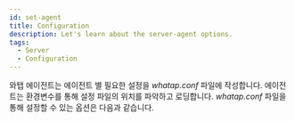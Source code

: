 ```yaml
---
id: set-agent
title: Configuration
description: Let's learn about the server-agent options.
tags:
  - Server
  - Configuration
---
```


와탭 에이전트는 에이전트 별 필요한 설정을 _whatap.conf_ 파일에 작성합니다. 에이전트는 환경변수를 통해 설정 파일의 위치를 파악하고 로딩합니다. _whatap.conf_ 파일을 통해 설정할 수 있는 옵션은 다음과 같습니다.

<!-- 
와탭 에이전트는 에이전트 별 필요한 설정을 *whatap.conf* 파일에 작성합니다. 에이전트는 환경변수를 통해 설정 파일의 위치를 파악하고 로딩합니다. 사용자의 편의를 위해 ***서버 설정*** 메뉴에서도 에이전트 설정 기능을 제공합니다. *whatap.conf* 파일 및 ***서버 설정*** 메뉴를 통해 설정할 수 있는 옵션은 다음과 같습니다.

## 서비스 화면에서 에이전트 설정하기

홈 화면 > 프로젝트 선택 > ***서버 설정*** > ***서버 설정***

모니터링 대상 서버에 위치한 *whatap.conf* 파일을 직접 수정하지 않고 [와탭 모니터링 서비스](https://service.whatap.io)에서 에이전트 설정 옵션을 추가하거나 수정, 삭제할 수 있습니다.

:::note

* 이 기능은 **수정** 권한을 가진 멤버만 이용할 수 있습니다. **수정** 권한이 없는 멤버는 설정 내용을 조회만 할 수 있습니다.

* 옵션 값으로 설정할 수 있는 형식은 다음과 같습니다.

  * Boolean 형식의 값은 `true` 또는 `false`를 선택하세요.
  * 숫자 형식의 값은 숫자만 입력할 수 있습니다.
  * 텍스트(String) 형식의 값을 입력 또는 수정할 경우 옵션 셜명을 자세히 확인하세요.

* 수정할 수 없는 옵션은 선택할 수 없습니다. (예, `license`)

* 추가 또는 수정, 삭제한 옵션에 따라 에이전트를 재시작해야할 수 있습니다. 

* 애플리케이션 종류 및 에이전트의 버전에 따라 적용할 수 있는 옵션 키는 다를 수 있습니다.

:::

## 에이전트 설정 옵션 안내

다음 링크를 통해 설정할 수 있는 옵션에 대한 설명을 제공합니다.

-->


<DocCardList/>
